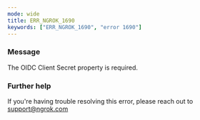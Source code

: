 ```yaml
---
mode: wide
title: ERR_NGROK_1690
keywords: ["ERR_NGROK_1690", "error 1690"]
---
```


### Message

The OIDC Client Secret property is required.

### Further help

If you're having trouble resolving this error, please reach out to [support@ngrok.com](mailto:support@ngrok.com?subject=Help%20with%20ERR_NGROK_1690)
